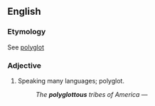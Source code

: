 ==English==

===Etymology===
See [[polyglot]]

===Adjective===
{{en-adj|-}}

# {{lb|en|rare}} Speaking many languages; polyglot.
#: ''The '''polyglottous''' tribes of America'' &mdash; {{w|Max Müller}}